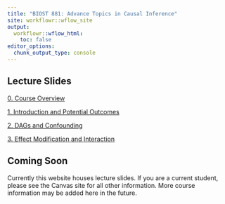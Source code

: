 ```yaml
---
title: "BIOST 881: Advance Topics in Causal Inference"
site: workflowr::wflow_site
output:
  workflowr::wflow_html:
    toc: false
editor_options:
  chunk_output_type: console
---
```


## Lecture Slides

[0. Course Overview](slides/0_course_introduction.html) 

[1. Introduction and Potential Outcomes](slides/1_introduction.html)

[2. DAGs and Confounding](slides/2_dags_confounding.html)

[3. Effect Modification and Interaction](slides/3_effect_modification_interaction.html)


## Coming Soon

Currently this website houses lecture slides. If you are a current student, please see the Canvas site for all other information. More course information may be added here in the future. 
